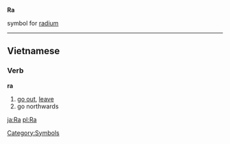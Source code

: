 '''Ra'''

{{chemistry}} symbol for [[radium]]
[[Category:Symbols]]
----

==Vietnamese==
===Verb===
'''ra'''

# [[go out]], [[leave]]
# go northwards

[[ja:Ra]]
[[pl:Ra]]